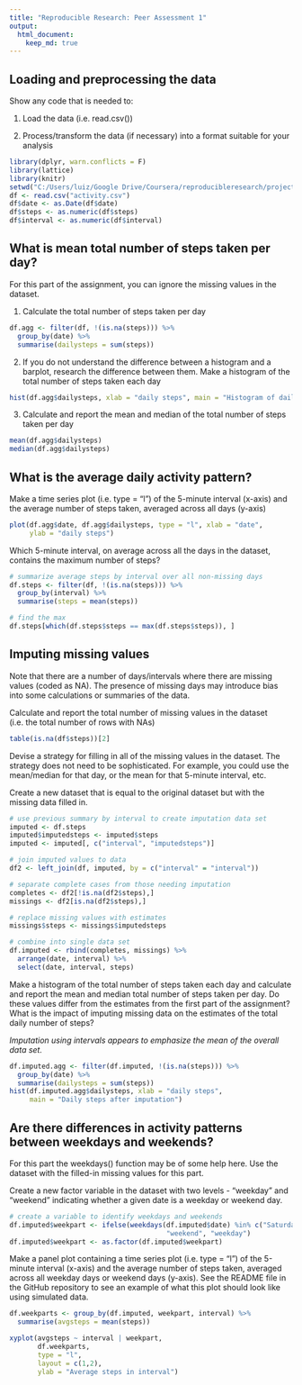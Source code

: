 ```yaml
---
title: "Reproducible Research: Peer Assessment 1"
output: 
  html_document:
    keep_md: true
---
```


## Loading and preprocessing the data

Show any code that is needed to:

1. Load the data (i.e. read.csv())

2. Process/transform the data (if necessary) into a format suitable for your analysis
```r
library(dplyr, warn.conflicts = F)
library(lattice)
library(knitr)
setwd("C:/Users/luiz/Google Drive/Coursera/reproducibleresearch/project1")
df <- read.csv("activity.csv")
df$date <- as.Date(df$date)
df$steps <- as.numeric(df$steps)
df$interval <- as.numeric(df$interval)
```

## What is mean total number of steps taken per day?

For this part of the assignment, you can ignore the missing values in the dataset.

1. Calculate the total number of steps taken per day
```r
df.agg <- filter(df, !(is.na(steps))) %>%
  group_by(date) %>%
  summarise(dailysteps = sum(steps))
```

2. If you do not understand the difference between a histogram and a barplot, research the difference between them. Make a histogram of the total number of steps taken each day
```r
hist(df.agg$dailysteps, xlab = "daily steps", main = "Histogram of daily steps")
```

3. Calculate and report the mean and median of the total number of steps taken per day
```r
mean(df.agg$dailysteps)
median(df.agg$dailysteps)
```

## What is the average daily activity pattern?

Make a time series plot (i.e. type = "l") of the 5-minute interval (x-axis) and the average number of steps taken, averaged across all days (y-axis)
```r
plot(df.agg$date, df.agg$dailysteps, type = "l", xlab = "date", 
     ylab = "daily steps")
```

Which 5-minute interval, on average across all the days in the dataset, contains the maximum number of steps?
```r
# summarize average steps by interval over all non-missing days
df.steps <- filter(df, !(is.na(steps))) %>%
  group_by(interval) %>%
  summarise(steps = mean(steps))

# find the max
df.steps[which(df.steps$steps == max(df.steps$steps)), ]
```


## Imputing missing values
Note that there are a number of days/intervals where there are missing values (coded as NA). The presence of missing days may introduce bias into some calculations or summaries of the data.

Calculate and report the total number of missing values in the dataset (i.e. the total number of rows with NAs)
```r
table(is.na(df$steps))[2]
```

Devise a strategy for filling in all of the missing values in the dataset. The strategy does not need to be sophisticated. For example, you could use the mean/median for that day, or the mean for that 5-minute interval, etc.

Create a new dataset that is equal to the original dataset but with the missing data filled in.
```r
# use previous summary by interval to create imputation data set
imputed <- df.steps
imputed$imputedsteps <- imputed$steps
imputed <- imputed[, c("interval", "imputedsteps")]

# join imputed values to data
df2 <- left_join(df, imputed, by = c("interval" = "interval"))

# separate complete cases from those needing imputation
completes <- df2[!is.na(df2$steps),]
missings <- df2[is.na(df2$steps),]

# replace missing values with estimates
missings$steps <- missings$imputedsteps

# combine into single data set
df.imputed <- rbind(completes, missings) %>%
  arrange(date, interval) %>%
  select(date, interval, steps)
```

Make a histogram of the total number of steps taken each day and calculate and report the mean and median total number of steps taken per day. Do these values differ from the estimates from the first part of the assignment? What is the impact of imputing missing data on the estimates of the total daily number of steps?

_Imputation using intervals appears to emphasize the mean of the overall data set._
```r
df.imputed.agg <- filter(df.imputed, !(is.na(steps))) %>%
  group_by(date) %>%
  summarise(dailysteps = sum(steps))
hist(df.imputed.agg$dailysteps, xlab = "daily steps", 
     main = "Daily steps after imputation")
```


## Are there differences in activity patterns between weekdays and weekends?

For this part the weekdays() function may be of some help here. Use the dataset with the filled-in missing values for this part.

Create a new factor variable in the dataset with two levels - "weekday" and "weekend" indicating whether a given date is a weekday or weekend day.
```r
# create a variable to identify weekdays and weekends
df.imputed$weekpart <- ifelse(weekdays(df.imputed$date) %in% c("Saturday", "Sunday"),
                                       "weekend", "weekday")
df.imputed$weekpart <- as.factor(df.imputed$weekpart)
```

Make a panel plot containing a time series plot (i.e. type = "l") of the 5-minute interval (x-axis) and the average number of steps taken, averaged across all weekday days or weekend days (y-axis). See the README file in the GitHub repository to see an example of what this plot should look like using simulated data.
```r
df.weekparts <- group_by(df.imputed, weekpart, interval) %>%
  summarise(avgsteps = mean(steps))

xyplot(avgsteps ~ interval | weekpart, 
       df.weekparts, 
       type = "l", 
       layout = c(1,2),
       ylab = "Average steps in interval")
```